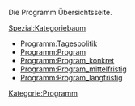 Die Programm Übersichtsseite.

[[Spezial:Kategoriebaum]]


*[[Programm:Tagespolitik]]
*[[Programm:Program]]
*[[Programm:Program_konkret]]
*[[Programm:Program_mittelfristig]]
*[[Programm:Program_langfristig]]


[[Kategorie:Programm]]